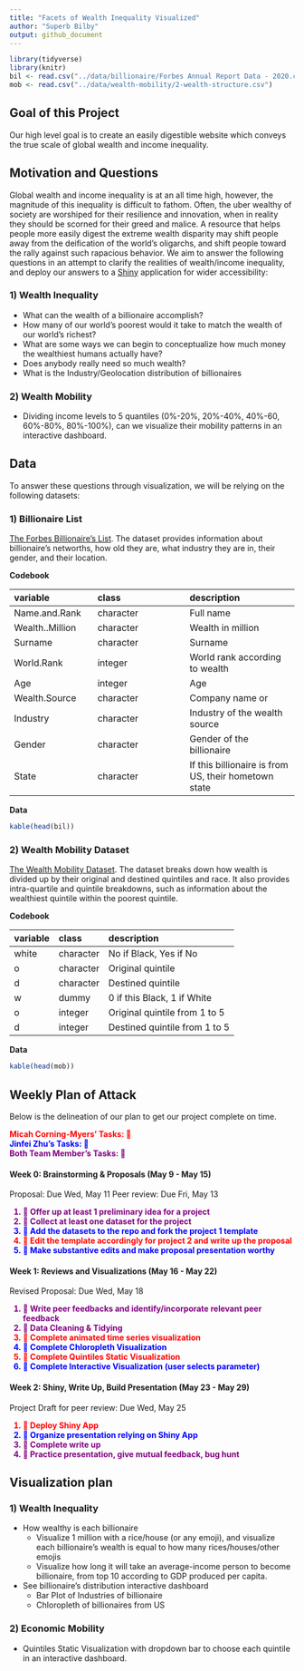 ```yaml
---
title: "Facets of Wealth Inequality Visualized"
author: "Superb Bilby"
output: github_document
---
```


```r
library(tidyverse)
library(knitr)
bil <- read.csv("../data/billionaire/Forbes Annual Report Data - 2020.csv", skip = 1) %>% drop_na()
mob <- read.csv("../data/wealth-mobility/2-wealth-structure.csv")
```

## Goal of this Project
Our high level goal is to create an easily digestible website which conveys the true scale of global wealth and income inequality.  

## Motivation and Questions

Global wealth and income inequality is at an all time high, however, the magnitude of this inequality is difficult to fathom. Often, the uber wealthy of society are worshiped for their resilience and innovation, when in reality they should be scorned for their greed and malice. A resource that helps people more easily digest the extreme wealth disparity may shift people away from the deification of the world's oligarchs, and shift people toward the rally against such rapacious behavior. We aim to answer the following questions in an attempt to clarify the realities of wealth/income inequality, and deploy our answers to a [Shiny](https://shiny.rstudio.com/) application for wider accessibility: 

### 1) Wealth Inequality
- What can the wealth of a billionaire accomplish? 
- How many of our world's poorest would it take to match the wealth of our world's richest? 
- What are some ways we can begin to conceptualize how much money the wealthiest humans actually have? 
- Does anybody really need so much wealth? 
- What is the Industry/Geolocation distribution of billionaires

### 2) Wealth Mobility
- Dividing income levels to 5 quantiles (0%-20%, 20%-40%, 40%-60, 60%-80%, 80%-100%), can we visualize their mobility patterns in an interactive dashboard. 

## Data

To answer these questions through visualization, we will be relying on the following datasets:  

### 1) Billionaire List
[The Forbes Billionaire's List](https://docs.google.com/spreadsheets/d/1JThOdF95e0NYoea5pCWd5UDXLmIGc1Fwj1aajDSYYhk/edit#gid=685599441). The dataset provides information about billionaire's networths, how old they are, what industry they are in, their gender, and their location.  

**Codebook**

|variable |class     |description |
|:--------|:---------|:-----------|
|Name.and.Rank      |character    | Full name       |
|Wealth..Million    |character    | Wealth in million         |
|Surname            |character    | Surname         |
|World.Rank         |integer      | World rank according to wealth        |
|Age                |integer      | Age        |
|Wealth.Source      |character    | Company name or       |
|Industry           |character    | Industry of the wealth source         |
|Gender             |character    | Gender of the billionaire         |
|State              |character    | If this billionaire is from US, their hometown state       |

**Data**
```r
kable(head(bil))
```

### 2) Wealth Mobility Dataset
[The Wealth Mobility Dataset](https://github.com/fpfeffer/WealthMobility/blob/master/Data/2-wealth-structure.csv). The dataset breaks down how wealth is divided up by their original and destined quintiles and race. It also provides intra-quartile and quintile breakdowns, such as information about the wealthiest quintile within the poorest quintile.

**Codebook**

|variable |class     |description |
|:--------|:---------|:-----------|
|white     |character   | No if Black, Yes if No       |
|o    |character | Original quintile         |
|d    |character | Destined quintile         |
|w    |dummy   | 0 if this Black, 1 if White      |
|o    |integer | Original quintile from 1 to 5        |
|d    |integer | Destined quintile from 1 to 5        |

**Data**
```r
kable(head(mob))
```

## Weekly Plan of Attack

Below is the delineation of our plan to get our project complete on time.

<span style="color:red; font-weight: bold"> Micah Corning-Myers' Tasks: 💃</span> <br>
<span style="color:blue; font-weight: bold"> Jinfei Zhu's Tasks: 🕺 </span> <br>
<span style="color:purple; font-weight: bold"> Both Team Member's Tasks: 👯</span> <br>

#### Week 0: Brainstorming & Proposals  (May 9 - May 15)


Proposal: Due Wed, May 11
Peer review: Due Fri, May 13


<ol>
  <li style="color:purple; font-weight: bold"> 👯 Offer up at least 1 preliminary idea for a project </li>
  <li style="color:purple; font-weight: bold">👯 Collect at least one dataset for the project </li>
  <li style="color:blue; font-weight: bold"> 🕺 Add the datasets to the repo and fork the project 1 template </li>
  <li style="color:red; font-weight: bold"> 💃 Edit the template accordingly for project 2 and write up the proposal </li>
  <li style="color:blue; font-weight: bold"> 🕺 Make substantive edits and make proposal presentation worthy </li>
</ol>

#### Week 1: Reviews and Visualizations  (May 16 - May 22)

Revised Proposal: Due Wed, May 18


<ol>
  <li style="color:purple; font-weight: bold">👯 Write peer feedbacks and identify/incorporate relevant peer feedback </li>
  <li style="color:purple; font-weight: bold">👯 Data Cleaning & Tidying </li>
  <li style="color:red; font-weight: bold"> 💃 Complete animated time series visualization </li>
  <li style="color:blue; font-weight: bold"> 🕺 Complete Chloropleth Visualization </li>
  <li style="color:red; font-weight: bold"> 💃 Complete Quintiles Static Visualization </li>
  <li style="color:blue; font-weight: bold"> 🕺 Complete Interactive Visualization (user selects parameter) </li>
</ol>


#### Week 2: Shiny, Write Up, Build Presentation  (May 23 - May 29)

Project Draft for peer review: Due Wed, May 25

<ol>
  <li style="color:red; font-weight: bold"> 💃 Deploy Shiny App </li>
  <li style="color:blue; font-weight: bold"> 🕺 Organize presentation relying on Shiny App  </li>
  <li style="color:purple; font-weight: bold">👯 Complete write up </li>
  <li style="color:purple; font-weight: bold">👯 Practice presentation, give mutual feedback, bug hunt </li>
</ol>

## Visualization plan

### 1) Wealth Inequality
- How wealthy is each billionaire
  - Visualize 1 million with a rice/house (or any emoji), and visualize each billionaire's wealth is equal to how many rices/houses/other emojis
  - Visualize how long it will take an average-income person to become billionaire, from top 10 according to GDP produced per capita.
- See billionaire's distribution interactive dashboard
  - Bar Plot of Industries of billionaire
  - Chloropleth of billionaires from US

### 2) Economic Mobility
- Quintiles Static Visualization with dropdown bar to choose each quintile in an interactive dashboard. 
